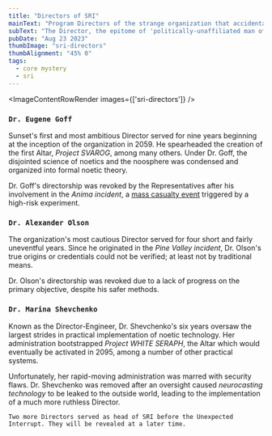 ```yaml
---
title: "Directors of SRI"
mainText: "Program Directors of the strange organization that accidentally erased mankind from existence."
subText: "The Director, the epitome of 'politically-unaffiliated man of science and progress', had executive control and direction over the Sunset Research Initiative's noetic projects. They were assigned and held accountable only to the Representatives, a council officials from the three political blocs."
pubDate: "Aug 23 2023"
thumbImage: "sri-directors"
thumbAlignment: "45% 0"
tags:
  - core mystery
  - sri
---
```



<ImageContentRowRender 
  images={['sri-directors']}
/>

### `Dr. Eugene Goff` 

Sunset's first and most ambitious Director served for nine years beginning at the inception of the organization in 2059. He spearheaded the creation of the first Altar, *Project SVAROG*, among many others. Under Dr. Goff, the disjointed science of noetics and the noosphere was condensed and organized into formal noetic theory. 

Dr. Goff's directorship was revoked by the Representatives after his involvement in the *Anima incident*, a [mass casualty event](/posts/project-svarog) triggered by a high-risk experiment.

### `Dr. Alexander Olson`

The organization's most cautious Director served for four short and fairly uneventful years. Since he originated in the *Pine Valley incident*, Dr. Olson's true origins or credentials could not be verified; at least not by traditional means.

Dr. Olson's directorship was revoked due to a lack of progress on the primary objective, despite his safer methods.

### `Dr. Marina Shevchenko`

Known as the Director-Engineer, Dr. Shevchenko's six years oversaw the largest strides in practical implementation of noetic technology. Her administration bootstrapped *Project WHITE SERAPH*, the Altar which would eventually be activated in 2095, among a number of other practical systems.

Unfortunately, her rapid-moving administration was marred with security flaws. Dr. Shevchenko was removed after an oversight caused *neurocasting technology* to be leaked to the outside world, leading to the implementation of a much more ruthless Director.

`Two more Directors served as head of SRI before the Unexpected Interrupt. They will be revealed at a later time.`